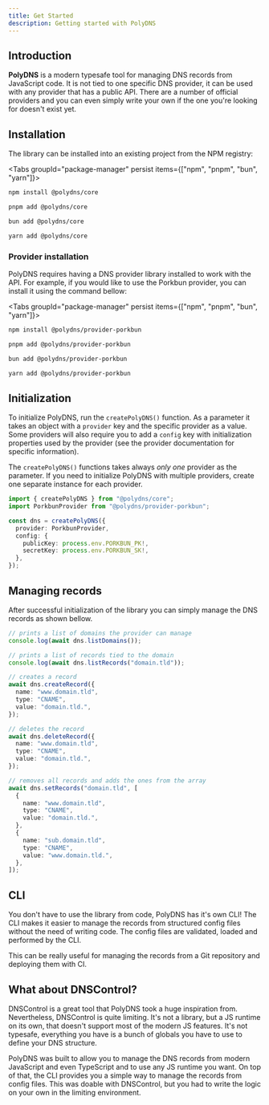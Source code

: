 ```yaml
---
title: Get Started
description: Getting started with PolyDNS
---
```


## Introduction

**PolyDNS** is a modern typesafe tool for managing DNS records from JavaScript code. It is not tied to one specific DNS provider, it can be used with any provider that has a public API. There are a number of official providers and you can even simply write your own if the one you're looking for doesn't exist yet.

## Installation

The library can be installed into an existing project from the NPM registry:

<Tabs groupId="package-manager" persist items={["npm", "pnpm", "bun", "yarn"]}>

```bash tab="npm"
npm install @polydns/core
```

```bash tab="pnpm"
pnpm add @polydns/core
```

```bash tab="bun"
bun add @polydns/core
```

```bash tab="yarn"
yarn add @polydns/core
```

</Tabs>

### Provider installation

PolyDNS requires having a DNS provider library installed to work with the API. For example, if you would like to use the Porkbun provider, you can install it using the command bellow:

<Tabs groupId="package-manager" persist items={["npm", "pnpm", "bun", "yarn"]}>

```bash tab="npm"
npm install @polydns/provider-porkbun
```

```bash tab="pnpm"
pnpm add @polydns/provider-porkbun
```

```bash tab="bun"
bun add @polydns/provider-porkbun
```

```bash tab="yarn"
yarn add @polydns/provider-porkbun
```

</Tabs>

## Initialization

To initialize PolyDNS, run the `createPolyDNS()` function. As a parameter it takes an object with a `provider` key and the specific provider as a value. Some providers will also require you to add a `config` key with initialization properties used by the provider (see the provider documentation for specific information).

The `createPolyDNS()` functions takes always _only one_ provider as the parameter. If you need to initialize PolyDNS with multiple providers, create one separate instance for each provider.

```ts title="index.ts"
import { createPolyDNS } from "@polydns/core";
import PorkbunProvider from "@polydns/provider-porkbun";

const dns = createPolyDNS({
  provider: PorkbunProvider,
  config: {
    publicKey: process.env.PORKBUN_PK!,
    secretKey: process.env.PORKBUN_SK!,
  },
});
```

## Managing records

After successful initialization of the library you can simply manage the DNS records as shown bellow.

```ts title="index.ts"
// prints a list of domains the provider can manage
console.log(await dns.listDomains());

// prints a list of records tied to the domain
console.log(await dns.listRecords("domain.tld"));

// creates a record
await dns.createRecord({
  name: "www.domain.tld",
  type: "CNAME",
  value: "domain.tld.",
});

// deletes the record
await dns.deleteRecord({
  name: "www.domain.tld",
  type: "CNAME",
  value: "domain.tld.",
});

// removes all records and adds the ones from the array
await dns.setRecords("domain.tld", [
  {
    name: "www.domain.tld",
    type: "CNAME",
    value: "domain.tld.",
  },
  {
    name: "sub.domain.tld",
    type: "CNAME",
    value: "www.domain.tld.",
  },
]);
```

## CLI

You don't have to use the library from code, PolyDNS has it's own CLI! The CLI makes it easier to manage the records from structured config files without the need of writing code. The config files are validated, loaded and performed by the CLI.

This can be really useful for managing the records from a Git repository and deploying them with CI.

## What about DNSControl?

DNSControl is a great tool that PolyDNS took a huge inspiration from. Nevertheless, DNSControl is quite limiting. It's not a library, but a JS runtime on its own, that doesn't support most of the modern JS features. It's not typesafe, everything you have is a bunch of globals you have to use to define your DNS structure.

PolyDNS was built to allow you to manage the DNS records from modern JavaScript and even TypeScript and to use any JS runtime you want. On top of that, the CLI provides you a simple way to manage the records from config files. This was doable with DNSControl, but you had to write the logic on your own in the limiting environment.
